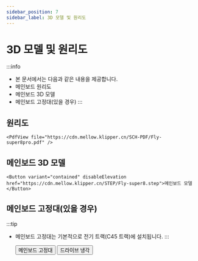 ```yaml
---
sidebar_position: 7
sidebar_label: 3D 모델 및 원리도
---
```


# 3D 모델 및 원리도


:::info
* 본 문서에서는 다음과 같은 내용을 제공합니다.
* 메인보드 원리도
* 메인보드 3D 모델
* 메인보드 고정대(있을 경우)
:::

## 원리도

    <PdfView file="https://cdn.mellow.klipper.cn/SCH-PDF/Fly-super8pro.pdf" />


## 메인보드 3D 모델

    <Button variant="contained" disableElevation href="https://cdn.mellow.klipper.cn/STEP/Fly-super8.step">메인보드 모델</Button>


## 메인보드 고정대(있을 경우)

:::tip
* 메인보드 고정대는 기본적으로 전기 트랙(C45 트랙)에 설치됩니다.
:::

    <Button variant="contained" disableElevation href="https://www.printables.com/model/351445-snakeoilxys-mellow-super-8-din-mounter-remix">메인보드 고정대</Button>
    <Button variant="contained" disableElevation href="https://www.printables.com/model/521770-voron-mellow-super8-pro-drives-dual-fans">드라이브 냉각</Button>   
